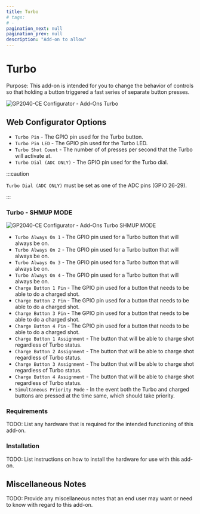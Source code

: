 ```yaml
---
title: Turbo
# tags:
# -
pagination_next: null
pagination_prev: null
description: "Add-on to allow"
---
```


# Turbo

Purpose: This add-on is intended for you to change the behavior of controls so that holding a button triggered a fast series of separate button presses.

![GP2040-CE Configurator - Add-Ons Turbo](../assets/images/gpc-add-ons-turbo.png)

## Web Configurator Options

- `Turbo Pin` - The GPIO pin used for the Turbo button.
- `Turbo Pin LED` - The GPIO pin used for the Turbo LED.
- `Turbo Shot Count` - The number of of presses per second that the Turbo will activate at.
- `Turbo Dial (ADC ONLY)` - The GPIO pin used for the Turbo dial.

:::caution

`Turbo Dial (ADC ONLY)` must be set as one of the ADC pins (GPIO 26-29).

:::

### Turbo - SHMUP MODE

![GP2040-CE Configurator - Add-Ons Turbo SHMUP MODE](../assets/images/gpc-add-ons-turbo-shmup.png)

- `Turbo Always On 1` - The GPIO pin used for a Turbo button that will always be on.
- `Turbo Always On 2` - The GPIO pin used for a Turbo button that will always be on.
- `Turbo Always On 3` - The GPIO pin used for a Turbo button that will always be on.
- `Turbo Always On 4` - The GPIO pin used for a Turbo button that will always be on.
- `Charge Button 1 Pin` - The GPIO pin used for a button that needs to be able to do a charged shot.
- `Charge Button 2 Pin` - The GPIO pin used for a button that needs to be able to do a charged shot.
- `Charge Button 3 Pin` - The GPIO pin used for a button that needs to be able to do a charged shot.
- `Charge Button 4 Pin` - The GPIO pin used for a button that needs to be able to do a charged shot.
- `Charge Button 1 Assignment` - The button that will be able to charge shot regardless of Turbo status.
- `Charge Button 2 Assignment` - The button that will be able to charge shot regardless of Turbo status.
- `Charge Button 3 Assignment` - The button that will be able to charge shot regardless of Turbo status.
- `Charge Button 4 Assignment` - The button that will be able to charge shot regardless of Turbo status.
- `Simultaneous Priority Mode` - In the event both the Turbo and charged buttons are pressed at the time same, which should take priority.

### Requirements

TODO: List any hardware that is required for the intended functioning of this add-on.

### Installation

TODO: List instructions on how to install the hardware for use with this add-on.

## Miscellaneous Notes

TODO: Provide any miscellaneous notes that an end user may want or need to know with regard to this add-on.
